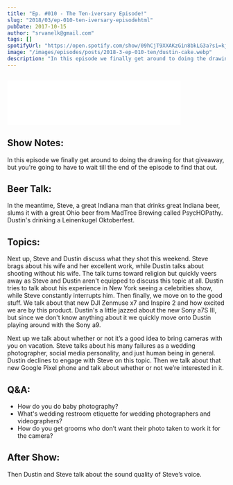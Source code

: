 ```yaml
---
title: "Ep. #010 - The Ten-iversary Episode!"
slug: "2018/03/ep-010-ten-iversary-episodehtml"
pubDate: 2017-10-15
author: "srvanelk@gmail.com"
tags: []
spotifyUrl: "https://open.spotify.com/show/09hCjT9XXAKzGin8bkLG3a?si=kjRZvQ1JTb6Ov3HVzSSlWA"
image: "/images/episodes/posts/2018-3-ep-010-ten/dustin-cake.webp"
description: "In this episode we finally get around to doing the drawing for that giveaway, but you're going to have to wait till the end of the episode to find that out. In the meantime, Steve, a great Indiana man that drinks great Indiana beer, slums it with a great Ohio beer from MadTree Brewing called PsycHOPathy. Dustin's drinking a Leinenkugel Oktoberfest. Next up, Steve and Dustin discuss what they shot this weekend. Steve brags about his wife and her excellent work, while Dustin talks about shooting without his wife. The talk turns toward religion but quickly veers away as Steve and Dustin aren't equipped to discuss this topic at all. Dustin tries to talk about his experience in New York seeing a celebrities show, while Steve constantly interrupts him. Then finally, we move on to the good stuff. We talk about that new DJI Zenmuse x7 and Inspire 2 and how excited we are by this product. Dustin's a little jazzed about the new Sony a7S III, but since we don't know anything about it we quickly move onto Dustin playing around with the Sony a9."
---
```


<figure>
  <img src="/images/episodes/posts/2018-3-ep-010-ten/dustin-cake.webp" alt="" />
</figure>
<iframe
  class="embedly-embed"
  src="//cdn.embedly.com/widgets/media.html?src=https%3A%2F%2Fanchor.fm%2Fweddingphotohangover%2Fembed%2Fepisodes%2FEp--010---The-Ten-iversary-Episode-e1rihu&url=https%3A%2F%2Fanchor.fm%2Fweddingphotohangover%2Fepisodes%2FEp--010---The-Ten-iversary-Episode-e1rihu&key=61d05c9d54e8455ea7a9677c366be814&type=text%2Fhtml&schema=anchor&wmode=opaque"
  width="400"
  height="102"
  scrolling="no"
  frameborder="0"
  allow="autoplay; fullscreen"
  allowfullscreen="true"
></iframe>

## Show Notes:
In this episode we finally get around to doing the drawing for that giveaway, but you're going to have to wait till the end of the episode to find that out.

## Beer Talk:
In the meantime, Steve, a great Indiana man that drinks great Indiana beer, slums it with a great Ohio beer from MadTree Brewing called PsycHOPathy.  
Dustin's drinking a Leinenkugel Oktoberfest.

## Topics:
Next up, Steve and Dustin discuss what they shot this weekend. Steve brags about his wife and her excellent work, while Dustin talks about shooting without his wife. The talk turns toward religion but quickly veers away as Steve and Dustin aren't equipped to discuss this topic at all. Dustin tries to talk about his experience in New York seeing a celebrities show, while Steve constantly interrupts him. Then finally, we move on to the good stuff. We talk about that new DJI Zenmuse x7 and Inspire 2 and how excited we are by this product. Dustin's a little jazzed about the new Sony a7S III, but since we don't know anything about it we quickly move onto Dustin playing around with the Sony a9.

Next up we talk about whether or not it’s a good idea to bring cameras with you on vacation. Steve talks about his many failures as a wedding photographer, social media personality, and just human being in general. Dustin declines to engage with Steve on this topic. Then we talk about that new Google Pixel phone and talk about whether or not we’re interested in it.

## Q&A:
- How do you do baby photography?
- What's wedding restroom etiquette for wedding photographers and videographers?
- How do you get grooms who don’t want their photo taken to work it for the camera? 

## After Show:
Then Dustin and Steve talk about the sound quality of Steve’s voice.